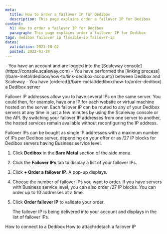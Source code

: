 ```yaml
---
meta:
  title: How to order a failover IP for Dedibox
  description: This page explains order a failover IP for Dedibox
content:
  h1: How to order a failover IP for Dedibox
  paragraph: This page explains order a failover IP for Dedibox
tags: dedibox failover ip flexible-ip failover-ip
dates:
  validation: 2023-10-02
  posted: 2022-03-24
---
```


<Macro id="dedibox-scaleway-migration" />

<Macro id="iam-requirements" />

<Message type="requirement">
  - You have an account and are logged into the [Scaleway console](https://console.scaleway.com)
  - You have performed the [linking process](/bare-metal/dedibox/how-to/link-dedibox-account/) between Dedibox and Scaleway
  - You have [ordered](/bare-metal/dedibox/how-to/order-dedibox) a Dedibox server
</Message>

Failover IP addresses allow you to have several IPs on the same server. You could then, for example, have one IP for each website or virtual machine hosted on the server.
Each failover IP can be routed to any of your Dedibox servers at any time in just a few minutes by using the Scaleway console or the API. By switching your failover IP addresses from one server to another, the hosted services remain available without reconfiguring the IP address.

Failover IPs can be bought as single IP addresses with a maximum number of IPs per Dedibox server, depending on your offer or as /27 IP blocks for Dedibox servers having Business service level.

1. Click **Dedibox** in the **Bare Metal** section of the side menu.
2. Click the **Failover IPs** tab to display a list of your failover IPs.
3. Click **+ Order a failover IP**. A pop-up displays.
4. Choose the number of failover IPs you want to order. If you have servers with Business service level, you can also order /27 IP blocks.
    <Message type="note">
      You can order up to 10 addresses at a time.
    </Message>
5. Click **Order failover IP** to validate your order.

    The failover IP is being delivered into your account and displays in the list of failover IPs.


<Navigation title="See Also">
  <PreviousButton to="/bare-metal/dedibox/how-to/connect-to-dedibox">How to connect to a Dedibox</PreviousButton>
  <NextButton to="/bare-metal/dedibox/how-to/attach-detach-failover-ip">How to attach/detach a failover IP</NextButton>
</Navigation>